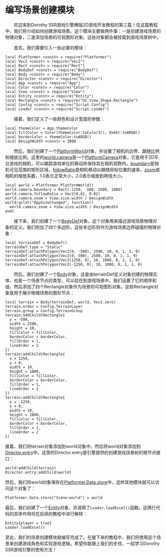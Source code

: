 
# 编写场景创建模块

&emsp;&emsp;欢迎来到Dorothy SSR游戏引擎横版2D游戏开发教程的第三篇！在这篇教程中，我们将介绍如何创建游戏场景。这个模块主要做两件事：一是创建游戏场景的物理对象，二是添加场景的可视图形对象。这些对象都会被挂载到游戏场景树中。

&emsp;&emsp;首先，我们需要引入一些必要的模块：

```tl title="Script/Scene.tl"
local Platformer <const> = require("Platformer")
local Vec2 <const> = require("Vec2")
local Rect <const> = require("Rect")
local BodyDef <const> = require("BodyDef")
local Body <const> = require("Body")
local Director <const> = require("Director")
local App <const> = require("App")
local Color <const> = require("Color")
local View <const> = require("View")
local Entity <const> = require("Entity")
local Rectangle <const> = require("UI.View.Shape.Rectangle")
local Config <const> = require("Script.Config")
local Loader <const> = require("Script.Loader")
```

&emsp;&emsp;接着，我们定义了一些颜色和设计宽度的参数：

```tl title="Script/Scene.tl"
local themeColor = App.themeColor
local fillColor = Color(themeColor:toColor3(), 0x66):toARGB()
local borderColor = themeColor:toARGB()
local DesignWidth <const> = 1000
```

&emsp;&emsp;然后，我们创建了一个[PlatformWorld](/docs/api/Class/Platformer/PlatformWorld)对象，并设置了相机的边界、跟随比例和缩放比例。这里的[world.camera](/docs/api/Class/Platformer/PlatformWorld#camera)是一个[PlatformCamera](/docs/api/Class/Platformer/PlatformCamera)对象，它是用于2D平台游戏的相机，可以跟踪游戏单位的移动并保持其在相机视野内。[boundary](/docs/api/Class/Platformer/PlatformCamera#boundary)是相机可见范围的矩形区域，[followRatio](/docs/api/Class/Platformer/PlatformCamera#followratio)是相机移动以跟随目标位置的速率，[zoom](/docs/api/Class/Platformer/PlatformCamera#zoom)是相机的缩放系数，1.0表示正常大小，2.0表示缩放到两倍大小。

```tl title="Script/Scene.tl"
local world = Platformer.PlatformWorld()
world.camera.boundary = Rect(-1250, -500, 2500, 1000)
world.camera.followRatio = Vec2(0.02, 0.02)
world.camera.zoom = View.size.width / DesignWidth
world:gslot("AppSizeChanged", function()
  world.camera.zoom = View.size.width / DesignWidth
end)
```

&emsp;&emsp;接下来，我们创建了一个[BodyDef](/docs/api/Class/BodyDef)对象，这个对象用来描述游戏场景物理对象的定义。我们附加了四个多边形，这些多边形将作为游戏场景边界碰撞的物理对象：

```tl title="Script/Scene.tl"
local terrainDef = BodyDef()
terrainDef.type = "Static"
terrainDef:attachPolygon(Vec2(0, -500), 2500, 10, 0, 1, 1, 0)
terrainDef:attachPolygon(Vec2(0, 500), 2500, 10, 0, 1, 1, 0)
terrainDef:attachPolygon(Vec2(1250, 0), 10, 1000, 0, 1, 1, 0)
terrainDef:attachPolygon(Vec2(-1250, 0), 10, 1000, 0, 1, 1, 0)
```

&emsp;&emsp;然后，我们创建了一个[Body](/docs/api/Class/Body)对象，这是由terrainDef定义对象创建的物理实体，也是一个场景节点的类型，可以挂在到游戏场景中。我们设置了它的顺序和组，然后添加了四个Rectangle对象作为场景的可视图形对象。这些Rectangle对象是用于展示物理场景的图形节点：

```tl title="Script/Scene.tl"
local terrain = Body(terrainDef, world, Vec2.zero)
terrain.order = Config.TerrainLayer
terrain.group = Config.TerrainGroup
terrain:addChild(Rectangle{
  y = -500,
  width = 2500,
  height = 10,
  fillColor = fillColor,
  borderColor = borderColor,
  fillOrder = 1,
  lineOrder = 2
})
terrain:addChild(Rectangle{
  x = 1250,
  y = 0,
  width = 10,
  height = 1000,
  fillColor = fillColor,
  borderColor = borderColor,
  fillOrder = 1,
  lineOrder = 2
})
terrain:addChild(Rectangle{
  x = -1250,
  y = 0,
  width = 10,
  height = 1000,
  fillColor = fillColor,
  borderColor = borderColor,
  fillOrder = 1,
  lineOrder = 2
})
```

接着，我们将terrain对象添加到world对象中，然后将world对象添加到[Director.entry](/docs/api/Class/Director#entry)中。这里的Director.entry是引擎提供的创建游戏场景树的根节点接口：

```tl title="Script/Scene.tl"
world:addChild(terrain)
Director.entry:addChild(world)
```

然后，我们将world对象保存在[Platformer.Data.store](/docs/api/Class/Platformer/Data#store)中，这样其他模块就可以访问这个对象了：

```tl title="Script/Scene.tl"
Platformer.Data.store["Scene:world"] = world
```

最后，我们创建了一个[Entity](/docs/api/Class/Entity)对象，并调用了`Loader.loadExcel()`函数。这两行代码的具体作用将在后续的教程中进行解释：

```tl title="Script/Scene.tl"
Entity{player = true}
Loader.loadExcel()
```

至此，我们的场景创建模块就编写完成了。在接下来的教程中，我们将使用这个场景来创建游戏角色和实现游戏逻辑。希望你能跟上我们的步伐，一起学习Dorothy SSR游戏引擎的使用方法！